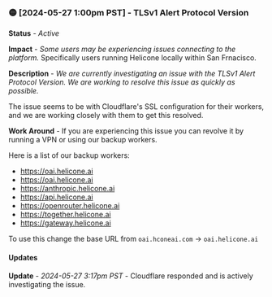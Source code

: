 ### 🟡 [2024-05-27 1:00pm PST] - TLSv1 Alert Protocol Version

**Status** - _Active_

**Impact** - _Some users may be experiencing issues connecting to the platform._
Specifically users running Helicone locally within San Frnacisco.

**Description** - _We are currently investigating an issue with the TLSv1 Alert Protocol Version. We are working to resolve this issue as quickly as possible._

The issue seems to be with Cloudflare's SSL configuration for their workers, and we are working closely with them to get this resolved.

**Work Around** - If you are experiencing this issue you can revolve it by running a VPN or using our backup workers.

Here is a list of our backup workers:

- https://oai.helicone.ai
- https://oai.helicone.ai
- https://anthropic.helicone.ai
- https://api.helicone.ai
- https://openrouter.helicone.ai
- https://together.helicone.ai
- https://gateway.helicone.ai

To use this change the base URL from `oai.hconeai.com` -> `oai.helicone.ai`

#### Updates

**Update** - _2024-05-27 3:17pm PST_ - Cloudflare responded and is actively investigating the issue.
